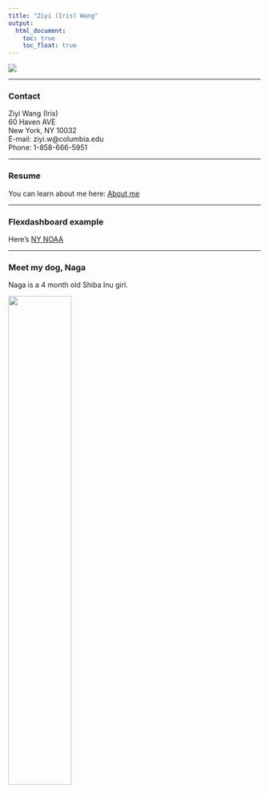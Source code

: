 ```yaml
---
title: "Ziyi (Iris) Wang"
output: 
  html_document:
    toc: true
    toc_float: true
---
```


<img src="images/profile.jpg">

***
### Contact

Ziyi Wang (Iris)  
60 Haven AVE  
New York, NY 10032  
E-mail: ziyi.w@columbia.edu  
Phone: 1-858-666-5951

***
### Resume

You can learn about me here: [About me](about.html)

***
### Flexdashboard example

Here's [NY NOAA](dashboard.html)

***
### Meet my dog, Naga
Naga is a 4 month old Shiba Inu girl.

<img src="images/naga.jpeg" style="width:50%">
